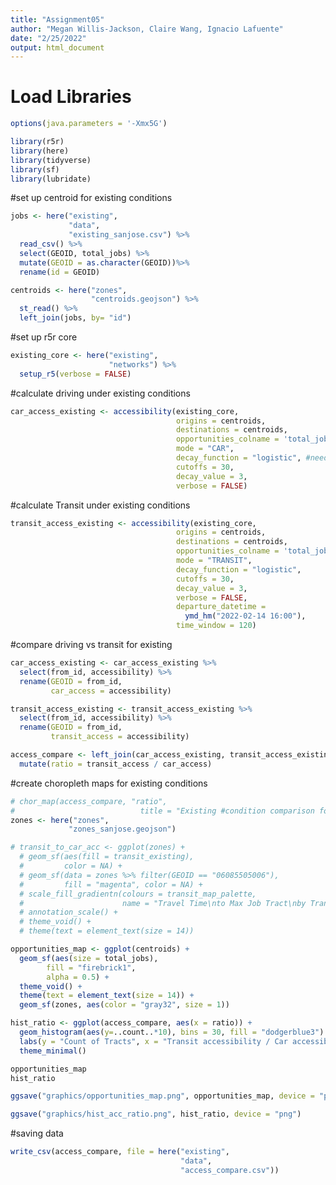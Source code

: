 ```yaml
---
title: "Assignment05"
author: "Megan Willis-Jackson, Claire Wang, Ignacio Lafuente"
date: "2/25/2022"
output: html_document
---
```


# Load Libraries

```r
options(java.parameters = '-Xmx5G')

library(r5r)
library(here)
library(tidyverse)
library(sf)
library(lubridate)
```

#set up centroid for existing conditions
```r
jobs <- here("existing",
             "data",
             "existing_sanjose.csv") %>%
  read_csv() %>%
  select(GEOID, total_jobs) %>%
  mutate(GEOID = as.character(GEOID))%>%
  rename(id = GEOID)

centroids <- here("zones",
                  "centroids.geojson") %>%
  st_read() %>%
  left_join(jobs, by= "id") 
```

#set up r5r core
```r
existing_core <- here("existing",
                      "networks") %>%
  setup_r5(verbose = FALSE)
```

#calculate driving under existing conditions
```r
car_access_existing <- accessibility(existing_core,
                                     origins = centroids,
                                     destinations = centroids,
                                     opportunities_colname = 'total_jobs',
                                     mode = "CAR",
                                     decay_function = "logistic", #need to make a decision here
                                     cutoffs = 30,
                                     decay_value = 3, 
                                     verbose = FALSE)
```

#calculate Transit under existing conditions
```r
transit_access_existing <- accessibility(existing_core,
                                     origins = centroids,
                                     destinations = centroids,
                                     opportunities_colname = 'total_jobs',
                                     mode = "TRANSIT",
                                     decay_function = "logistic",
                                     cutoffs = 30,
                                     decay_value = 3, 
                                     verbose = FALSE,
                                     departure_datetime = 
                                       ymd_hm("2022-02-14 16:00"),
                                     time_window = 120)
```

#compare driving vs transit for existing 
```r
car_access_existing <- car_access_existing %>%
  select(from_id, accessibility) %>%
  rename(GEOID = from_id,
         car_access = accessibility)

transit_access_existing <- transit_access_existing %>%
  select(from_id, accessibility) %>%
  rename(GEOID = from_id,
         transit_access = accessibility)

access_compare <- left_join(car_access_existing, transit_access_existing) %>%
  mutate(ratio = transit_access / car_access)
```

#create choropleth maps for existing conditions
```r
# chor_map(access_compare, "ratio", 
#                            title = "Existing #condition comparison for driving and transit")
zones <- here("zones",
             "zones_sanjose.geojson")

# transit_to_car_acc <- ggplot(zones) +
  # geom_sf(aes(fill = transit_existing),
  #         color = NA) +
  # geom_sf(data = zones %>% filter(GEOID == "06085505006"),
  #         fill = "magenta", color = NA) +
  # scale_fill_gradientn(colours = transit_map_palette,
  #                      name = "Travel Time\nto Max Job Tract\nby Transit") +
  # annotation_scale() +
  # theme_void() +
  # theme(text = element_text(size = 14))

opportunities_map <- ggplot(centroids) +
  geom_sf(aes(size = total_jobs),
        fill = "firebrick1",
        alpha = 0.5) +
  theme_void() +
  theme(text = element_text(size = 14)) +
  geom_sf(zones, aes(color = "gray32", size = 1))

hist_ratio <- ggplot(access_compare, aes(x = ratio)) +
  geom_histogram(aes(y=..count..*10), bins = 30, fill = "dodgerblue3") +
  labs(y = "Count of Tracts", x = "Transit accessibility / Car accessibility") +
  theme_minimal()

opportunities_map
hist_ratio

ggsave("graphics/opportunities_map.png", opportunities_map, device = "png")

ggsave("graphics/hist_acc_ratio.png", hist_ratio, device = "png")

```

#saving data
```r
write_csv(access_compare, file = here("existing", 
                                      "data",
                                      "access_compare.csv"))

```

